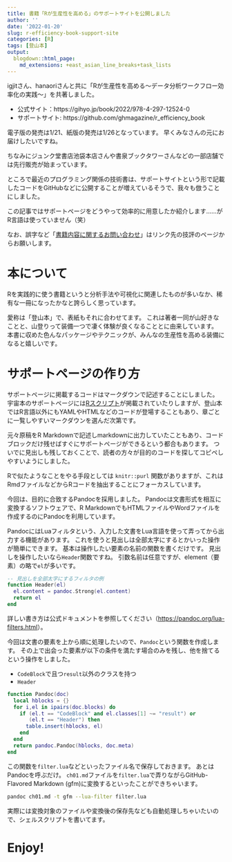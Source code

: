 ```yaml
---
title: 書籍「Rが生産性を高める」のサポートサイトを公開しました
author: ''
date: '2022-01-20'
slug: r-efficiency-book-support-site
categories: [R]
tags: [登山本]
output:
  blogdown::html_page:
    md_extensions: +east_asian_line_breaks+task_lists
---
```


igjitさん、hanaoriさんと共に「Rが生産性を高める〜データ分析ワークフロー効率化の実践〜」を共著しました。

- 公式サイト：https://gihyo.jp/book/2022/978-4-297-12524-0
- サポートサイト: https://github.com/ghmagazine/r_efficiency_book

電子版の発売は1/21、紙版の発売は1/26となっています。
早くみなさんの元にお届けしたいですね。

ちなみにジュンク堂書店池袋本店さんや書泉ブックタワーさんなどの一部店舗では先行販売が始まっています。

ところで最近のプログラミング関係の技術書は、サポートサイトという形で記載したコードをGitHubなどに公開することが増えているそうで、我々も倣うことにしました。

この記事ではサポートページをどうやって効率的に用意したか紹介します……がR言語は使っていません（笑）

なお、誤字など「[書籍内容に関するお問い合わせ](https://gihyo.jp/site/inquiry/book)」はリンク先の技評のページからお願いします。

# 本について

Rを実践的に使う書籍というと分析手法や可視化に関連したものが多いなか、稀有な一冊になったかなと誇らしく思っています。

愛称は「登山本」で、表紙もそれに合わせてます。
これは著者一同が山好きなことと、山登りって装備一つで凄く体験が良くなることとに由来しています。
本書に収めた色んなパッケージやテクニックが、みんなの生産性を高める装備になると嬉しいです。

# サポートページの作り方

サポートページに掲載するコードはマークダウンで記述することにしました。
宇宙本のサポートページには[Rスクリプト](https://github.com/ghmagazine/rstudiobook_v2/blob/708324e79802473f880dabe71e96bd86d90163ad/sample_code/appendixA.R)が掲載されていたりしますが、登山本ではR言語以外にもYAMLやHTMLなどのコードが登場することもあり、章ごとに一覧しやすいマークダウンを選んだ次第です。

元々原稿をR Markdownで記述しmarkdownに出力していたこともあり、コードブロックだけ残せばすぐにサポートページができるという都合もあります。
ついでに見出しも残しておくことで、読者の方々が目的のコードを探してコピペしやすいようにしました。

Rで似たようなことをやる手段としては `knitr::purl` 関数がありますが、これはRmdファイルなどからRコードを抽出することにフォーカスしています。

今回は、目的に合致するPandocを採用しました。
Pandocは文書形式を相互に変換するソフトウェアで、R MarkdownでもHTMLファイルやWordファイルを作成するのにPandocを利用しています。

PandocにはLuaフィルタという、入力した文書をLua言語を使って弄ってから出力する機能があります。
これを使うと見出しは全部太字にするとかいった操作が簡単にできます。
基本は操作したい要素の名前の関数を書くだけです。
見出しを操作したいなら`Header`関数ですね。
引数名前は任意ですが、element（要素）の略で`el`が多いです。

``` lua
-- 見出しを全部太字にするフィルタの例
function Header(el)
  el.content = pandoc.Strong(el.content)
  return el
end
```

詳しい書き方は公式ドキュメントを参照してください（<https://pandoc.org/lua-filters.html>）。

今回は文書の要素を上から順に処理したいので、`Pandoc`という関数を作成します。
その上で出会った要素が以下の条件を満たす場合のみを残し、他を捨てるという操作をしました。

- `CodeBlock`で且つ`result`以外のクラスを持つ
- `Header`

``` lua
function Pandoc(doc)
  local hblocks = {}
  for i,el in ipairs(doc.blocks) do
    if (el.t == "CodeBlock" and el.classes[1] ~= "result") or
       (el.t == "Header") then
      table.insert(hblocks, el)
    end
  end
  return pandoc.Pandoc(hblocks, doc.meta)
end
```

この関数を`filter.lua`などといったファイル名で保存しておきます。
あとはPandocを呼ぶだけ。
`ch01.md`ファイルを`filter.lua`で弄りながらGitHub-Flavored Markdown (gfm)に変換するといったことができちゃいます。

``` bash
pandoc ch01.md -t gfm --lua-filter filter.lua
```

実際には変換対象のファイルや変換後の保存先なども自動処理しちゃいたいので、シェルスクリプトを書いてます。

# Enjoy!
